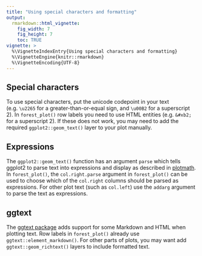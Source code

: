 ```yaml
---
title: "Using special characters and formatting"
output:
  rmarkdown::html_vignette:
    fig_width: 7
    fig_height: 7
    toc: TRUE
vignette: >
  %\VignetteIndexEntry{Using special characters and formatting}
  %\VignetteEngine{knitr::rmarkdown}
  %\VignetteEncoding{UTF-8}
---
```


## Special characters
To use special characters, put the unicode codepoint in your text (e.g. `\u2265` for a greater-than-or-equal sign, and `\u00B2` for a superscript 2). In `forest_plot()` row labels you need to use HTML entities (e.g. `&#xb2;` for a superscript 2). If these does not work, you may need to add the required `ggplot2::geom_text()` layer to your plot manually.


## Expressions
The `ggplot2::geom_text()` function has an argument `parse` which tells ggplot2 to parse text into expressions and display as described in [plotmath](https://rdrr.io/r/grDevices/plotmath.html). In `forest_plot()`, the `col.right.parse` argument in `forest_plot()` can be used to choose which of the `col.right` columns should be parsed as expressions. For other plot text (such as `col.left`) use the `addarg` argument to parse the text as expressions.


## ggtext
The [ggtext package](https://wilkelab.org/ggtext/) adds support for some Markdown and HTML when plotting text. Row labels in `forest_plot()` already use `ggtext::element_markdown()`. For other parts of plots, you may want add `ggtext::geom_richtext()` layers to include formatted text.
